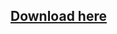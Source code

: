 
## [Download here](https://www.spigotmc.org/resources/ecoitems-%E2%AD%95-create-custom-items-%E2%9C%85-weapons-armors-tools-charms-%E2%9C%A8-item-levels-rarities.94601/)